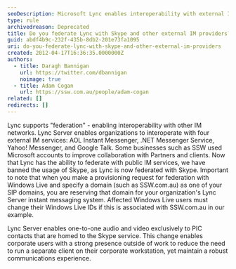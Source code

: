 ```yaml
---
seoDescription: Microsoft Lync enables interoperability with external IM networks including Skype and other providers, facilitating seamless communication across different platforms.
type: rule
archivedreason: Deprecated
title: Do you federate Lync with Skype and other external IM providers?
guid: abdf4b9c-232f-435b-8db2-201e73fa1095
uri: do-you-federate-lync-with-skype-and-other-external-im-providers
created: 2012-04-17T16:36:35.0000000Z
authors:
  - title: Daragh Bannigan
    url: https://twitter.com/dbannigan
    noimage: true
  - title: Adam Cogan
    url: https://ssw.com.au/people/adam-cogan
related: []
redirects: []
---
```


Lync supports "federation" - enabling interoperability with other IM networks. Lync Server enables organizations to interoperate with four external IM services: AOL Instant Messenger, .NET Messenger Service, Yahoo! Messenger, and Google Talk.
Some businesses such as SSW used Microsoft accounts to improve collaboration with Partners and clients. Now that Lync has the ability to federate with public IM services, we have banned the usage of Skype, as Lync is now federated with Skype. Important to note that when you make a provisioning request for federation with Windows Live and specify a domain (such as SSW.com.au) as one of your SIP domains, you are reserving that domain for your organization's Lync Server instant messaging system. Affected Windows Live users must change their Windows Live IDs if this is associated with SSW.com.au in our example.

Lync Server enables one-to-one audio and video exclusively to PIC contacts that are homed to the Skype service. This change enables corporate users with a strong presence outside of work to reduce the need to run a separate client on their corporate workstation, yet maintain a robust communications experience.